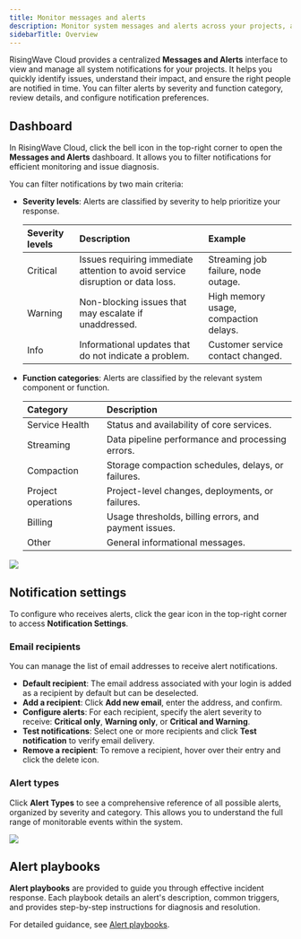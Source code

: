 ```yaml
---
title: Monitor messages and alerts
description: Monitor system messages and alerts across your projects, and set who gets notified by email.
sidebarTitle: Overview
---
```


RisingWave Cloud provides a centralized **Messages and Alerts** interface to view and manage all system notifications for your projects. It helps you quickly identify issues, understand their impact, and ensure the right people are notified in time. You can filter alerts by severity and function category, review details, and configure notification preferences.

## Dashboard

In RisingWave Cloud, click the bell icon in the top-right corner to open the **Messages and Alerts** dashboard. It allows you to filter notifications for efficient monitoring and issue diagnosis.

You can filter notifications by two main criteria:

- **Severity levels**: Alerts are classified by severity to help prioritize your response.

    | Severity levels| Description      | Example     |
    |:---------------|:-----------------|:------------|
    | Critical       | Issues requiring immediate attention to avoid service disruption or data loss. | Streaming job failure, node outage.   |
    | Warning        | Non-blocking issues that may escalate if unaddressed.                     | High memory usage, compaction delays. |
    | Info        | Informational updates that do not indicate a problem.                     | Customer service contact changed.  |


- **Function categories**: Alerts are classified by the relevant system component or function.

    | Category           | Description   |
    |:------------------|:---------------|
    | Service Health     | Status and availability of core services.        |
    | Streaming          | Data pipeline performance and processing errors.                   |
    | Compaction         | Storage compaction schedules, delays, or failures.                 |
    | Project operations | Project-level changes, deployments, or failures.   |
    | Billing            | Usage thresholds, billing errors, and payment issues.              |
    | Other            | General informational messages.              |

<Frame>
  <img src="/images/cloud/messages-and-alerts.png" />
</Frame>

## Notification settings

To configure who receives alerts, click the gear icon in the top-right corner to access **Notification Settings**.

### Email recipients

You can manage the list of email addresses to receive alert notifications.

- **Default recipient**: The email address associated with your login is added as a recipient by default but can be deselected.
- **Add a recipient**: Click **Add new email**, enter the address, and confirm.
- **Configure alerts**: For each recipient, specify the alert severity to receive: **Critical only**, **Warning only**, or **Critical and Warning**.
- **Test notifications**: Select one or more recipients and click **Test notification** to verify email delivery.
- **Remove a recipient**: To remove a recipient, hover over their entry and click the delete icon.

### Alert types

Click **Alert Types** to see a comprehensive reference of all possible alerts, organized by severity and category. This allows you to understand the full range of monitorable events within the system.

<Frame>
  <img src="/images/cloud/alerts-types.png" />
</Frame>

## Alert playbooks

**Alert playbooks** are provided to guide you through effective incident response. Each playbook details an alert's description, common triggers, and provides step-by-step instructions for diagnosis and resolution.

For detailed guidance, see [Alert playbooks](/cloud/alert-playbooks).

